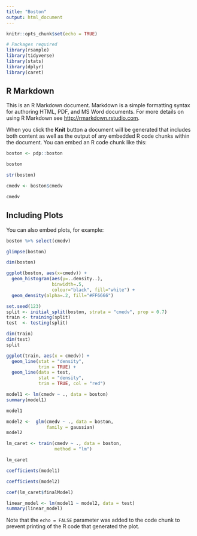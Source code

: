 ```yaml
---
title: "Boston"
output: html_document
---
```


```r
knitr::opts_chunk$set(echo = TRUE)
```


```r
# Packages required
library(rsample)
library(tidyverse)
library(stats)
library(dplyr)
library(caret)

```

## R Markdown

This is an R Markdown document. Markdown is a simple formatting syntax for authoring HTML, PDF, and MS Word documents. For more details on using R Markdown see <http://rmarkdown.rstudio.com>.

When you click the **Knit** button a document will be generated that includes both content as well as the output of any embedded R code chunks within the document. You can embed an R code chunk like this:

```r
boston <- pdp::boston

boston

str(boston)
```
```r
cmedv <- boston$cmedv

cmedv
```

## Including Plots

You can also embed plots, for example:

```r
boston %>% select(cmedv)
```
```r
glimpse(boston)
```

```r
dim(boston)
```
```r
ggplot(boston, aes(x=cmedv)) +
  geom_histogram(aes(y=..density..),     
                 binwidth=.5,
                 colour="black", fill="white") +
  geom_density(alpha=.2, fill="#FF6666")
```



```r
set.seed(123) 
split <- initial_split(boston, strata = "cmedv", prop = 0.7)
train <- training(split)
test  <- testing(split)

dim(train)
dim(test)
split

```




```r

ggplot(train, aes(x = cmedv)) + 
  geom_line(stat = "density", 
            trim = TRUE) + 
  geom_line(data = test, 
            stat = "density", 
            trim = TRUE, col = "red")
```



```r
model1 <- lm(cmedv ~ ., data = boston)
summary(model1)

model1

```

```r
model2 <-  glm(cmedv ~ ., data = boston, 
               family = gaussian)
model2
```

```r
lm_caret <- train(cmedv ~ ., data = boston, 
                  method = "lm")

lm_caret
```


```r
coefficients(model1)

```

```r
coefficients(model2)
```


```r
coef(lm_caret$finalModel)
```


```r
linear_model <- lm(model1 ~ model2, data = test)
summary(linear_model)

```

Note that the `echo = FALSE` parameter was added to the code chunk to prevent printing of the R code that generated the plot.





